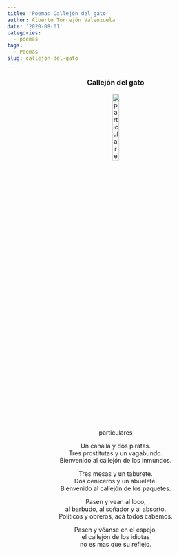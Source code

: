 ```yaml
---
title: 'Poema: Callejón del gato'
author: Alberto Torrejón Valenzuela
date: '2020-08-01'
categories:
  - poemas
tags:
  - Poemas
slug: callejón-del-gato
---
```


<center>
<h3>**Callejón del gato**</h3>

<center> 
![particulares](images/particulares.jpg){ width=20% height=20% } 
</center>

Un canalla y dos piratas. <br>
Tres prostitutas y un vagabundo. <br>
Bienvenido al callejón de los inmundos. <br>

Tres mesas y un taburete. <br>
Dos ceniceros y un abuelete. <br>
Bienvenido al callejón de los paquetes. <br>

Pasen y vean al loco, <br>
al barbudo, al soñador y al absorto. <br>
Políticos y obreros, acá todos cabemos. <br>

Pasen y véanse en el espejo, <br>
el callejón de los idiotas <br>
no es mas que su reflejo.
</center>